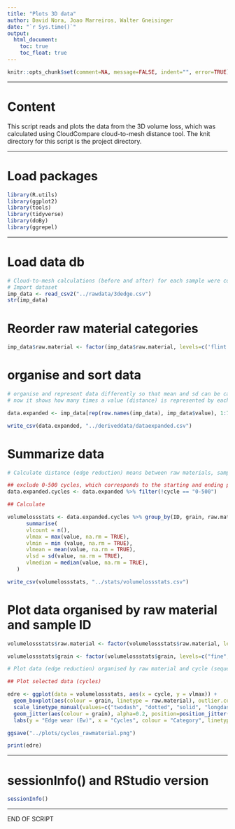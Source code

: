 ```yaml
---
title: "Plots 3D data"
author: David Nora, Joao Marreiros, Walter Gneisinger
date: "`r Sys.time()`"
output:
  html_document:
    toc: true
    toc_float: true
---
```


```r
knitr::opts_chunk$set(comment=NA, message=FALSE, indent="", error=TRUE)

```

---

# Content
This script reads and plots the data from the 3D volume loss, which was calculated using CloudCompare cloud-to-mesh distance tool. 
The knit directory for this script is the project directory.

---

# Load packages
```r
library(R.utils)
library(ggplot2)
library(tools)
library(tidyverse)
library(doBy)
library(ggrepel)

```


---

# Load data db 
```r

# Cloud-to-mesh calculations (before and after) for each sample were compiled in a single .csv file. File is formatted as exported from CloudCompare. We add a new column "Cycles".
# Import dataset
imp_data <- read_csv2("../rawdata/3dedge.csv")
str(imp_data)

```

# Reorder raw material categories
```r

imp_data$raw.material <- factor(imp_data$raw.material, levels=c('flint', 'obsidian', 'dacite', 'quartzite'))

```


# organise and sort data

```r

# organise and represent data differently so that mean and sd can be calculated
# now it shows how many times a value (distance) is represented by each class (sample segmentation)

data.expanded <- imp_data[rep(row.names(imp_data), imp_data$value), 1:7]

write_csv(data.expanded, "../deriveddata/dataexpanded.csv")

```

# Summarize data

```r

# Calculate distance (edge reduction) means between raw materials, samples and cycles

## exclude 0-500 cycles, which corresponds to the starting and ending point
data.expanded.cycles <- data.expanded %>% filter(!cycle == "0-500")

## Calculate

volumelossstats <- data.expanded.cycles %>% group_by(ID, grain, raw.material, cycle) %>%
      summarise(
      vlcount = n(),
      vlmax = max(value, na.rm = TRUE),
      vlmin = min (value, na.rm = TRUE),
      vlmean = mean(value, na.rm = TRUE),
      vlsd = sd(value, na.rm = TRUE),
      vlmedian = median(value, na.rm = TRUE),
   )

write_csv(volumelossstats, "../stats/volumelossstats.csv")

```

# Plot data organised by raw material and sample ID

```r

volumelossstats$raw.material <- factor(volumelossstats$raw.material, levels=c('flint', 'obsidian', 'dacite', 'quartzite'))

volumelossstats$grain <- factor(volumelossstats$grain, levels=c("fine", "coarse"))

# Plot data (edge reduction) organised by raw material and cycle (sequential experiment: 0-125, 125-250, 250-500)

## Plot selected data (cycles)

edre <- ggplot(data = volumelossstats, aes(x = cycle, y = vlmax)) + 
  geom_boxplot(aes(colour = grain, linetype = raw.material), outlier.colour = "", outlier.shape = 1) +
  scale_linetype_manual(values=c("twodash", "dotted", "solid", "longdash")) +
  geom_jitter(aes(colour = grain), alpha=0.2, position=position_jitter(w=0.1,h=0.1)) +
  labs(y = "Edge wear (Ew)", x = "Cycles", colour = "Category", linetype = "Raw material")

ggsave("../plots/cycles_rawmaterial.png")

print(edre)

```

---

# sessionInfo() and RStudio version

```r
sessionInfo()

```

---

END OF SCRIPT
